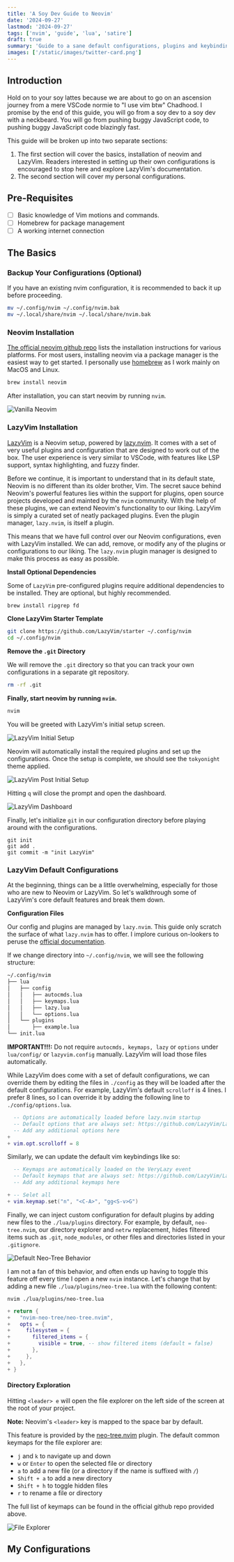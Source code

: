 ```yaml
---
title: 'A Soy Dev Guide to Neovim'
date: '2024-09-27'
lastmod: '2024-09-27'
tags: ['nvim', 'guide', 'lua', 'satire']
draft: true
summary: 'Guide to a sane default configurations, plugins and keybindings for Neovim from a certified soy dev.'
images: ['/static/images/twitter-card.png']
---
```


## Introduction

Hold on to your soy lattes because we are about to go on an ascension journey from a mere VSCode normie to "I use vim btw" Chadhood. I promise by the end of this guide, you will go from a soy dev to a soy dev with a neckbeard. You will go from pushing buggy JavaScript code, to pushing buggy JavaScript code blazingly fast.

This guide will be broken up into two separate sections:

1. The first section will cover the basics, installation of neovim and LazyVim. Readers interested in setting up their own configurations is encouraged to stop here and explore LazyVim's documentation.
2. The second section will cover my personal configurations.

<TOCInline toc={props.toc} exclude="Introduction" />

## Pre-Requisites

- [ ] Basic knowledge of Vim motions and commands.
- [ ] Homebrew for package management
- [ ] A working internet connection

## The Basics

### Backup Your Configurations (Optional)

If you have an existing nvim configuration, it is recommended to back it up before proceeding.

```bash
mv ~/.config/nvim ~/.config/nvim.bak
mv ~/.local/share/nvim ~/.local/share/nvim.bak
```

### Neovim Installation

[The official neovim github repo](https://github.com/neovim/neovim/blob/master/INSTALL.md) lists the installation instructions for various platforms. For most users, installing neovim via a package manager is the easiest way to get started. I personally use [homebrew](https://brew.sh/) as I work mainly on MacOS and Linux.

```bash
brew install neovim
```

After installation, you can start neovim by running `nvim`.

![Vanilla Neovim](/static/images/soy-dev-nvim/1.png)

### LazyVim Installation

[LazyVim](https://www.lazyvim.org/) is a Neovim setup, powered by [lazy.nvim](https://github.com/folke/lazy.nvim). It comes with a set of very useful plugins and configuration that are designed to work out of the box. The user experience is very similar to VSCode, with features like LSP support, syntax highlighting, and fuzzy finder.

Before we continue, it is important to understand that in its default state, Neovim is no different than its older brother, Vim. The secret sauce behind Neovim's powerful features lies within the support for plugins, open source projects developed and mainted by the `nvim` community. With the help of these plugins, we can extend Neovim's functionality to our liking. LazyVim is simply a curated set of neatly packaged plugins. Even the plugin manager, `lazy.nvim`, is itself a plugin.

This means that we have full control over our Neovim configurations, even with LazyVim installed. We can add, remove, or modify any of the plugins or configurations to our liking. The `lazy.nvim` plugin manager is designed to make this process as easy as possible.

**Install Optional Dependencies**

Some of `LazyVim` pre-configured plugins require additional dependencies to be installed. They are optional, but highly recommended.

```bash
brew install ripgrep fd
```

**Clone LazyVim Starter Template**

```bash
git clone https://github.com/LazyVim/starter ~/.config/nvim
cd ~/.config/nvim
```

**Remove the `.git` Directory**

We will remove the `.git` directory so that you can track your own configurations in a separate git repository.

```bash
rm -rf .git
```

**Finally, start neovim by running `nvim`.**

```bash
nvim
```

You will be greeted with LazyVim's initial setup screen.

![LazyVim Initial Setup](/static/images/soy-dev-nvim/2.png)

Neovim will automatically install the required plugins and set up the configurations. Once the setup is complete, we should see the `tokyonight` theme applied.

![LazyVim Post Initial Setup](/static/images/soy-dev-nvim/3.png)

Hitting `q` will close the prompt and open the dashboard.

![LazyVim Dashboard](/static/images/soy-dev-nvim/4.png)

Finally, let's initialize `git` in our configuration directory before playing around with the configurations.

```bash:~/.config/nvim
git init
git add .
git commit -m "init LazyVim"
```

### LazyVim Default Configurations

At the beginning, things can be a little overwhelming, especially for those who are new to Neovim or LazyVim. So let's walkthrough some of LazyVim's core default features and break them down.

**Configuration Files**

Our config and plugins are managed by `lazy.nvim`. This guide only scratch the surface of what `lazy.nvim` has to offer. I implore curious on-lookers to peruse the [official documentation](https://www.lazyvim.org/configuration/general).

If we change directory into `~/.config/nvim`, we will see the following structure:

```bash
~/.config/nvim
├── lua
│   ├── config
│   │   ├── autocmds.lua
│   │   ├── keymaps.lua
│   │   ├── lazy.lua
│   │   └── options.lua
│   └── plugins
│       ├── example.lua
└── init.lua
```

**IMPORTANT!!!:** Do not require `autocmds, keymaps, lazy` or `options` under `lua/config/` or `lazyvim.config` manually. LazyVim will load those files automatically.

While LazyVim does come with a set of default configurations, we can override them by editing the files in `./config` as they will be loaded after the default configurations. For example, LazyVim's default `scrolloff` is 4 lines. I prefer 8 lines, so I can override it by adding the following line to `./config/options.lua`.

```diff-lua:./lua/config/options.lua
  -- Options are automatically loaded before lazy.nvim startup
  -- Default options that are always set: https://github.com/LazyVim/LazyVim/blob/main/lua/lazyvim/config/options.lua
  -- Add any additional options here
+
+ vim.opt.scrolloff = 8
```

Similarly, we can update the default vim keybindings like so:

```diff-lua:./lua/config/keymaps.lua
  -- Keymaps are automatically loaded on the VeryLazy event
  -- Default keymaps that are always set: https://github.com/LazyVim/LazyVim/blob/main/lua/lazyvim/config/keymaps.lua
  -- Add any additional keymaps here

+ -- Selet all
+ vim.keymap.set("n", "<C-A>", "gg<S-v>G")
```

Finally, we can inject custom configuration for default plugins by adding new files to the `./lua/plugins` directory. For example, by default, `neo-tree.nvim`, our directory explorer and `netrw` replacement, hides filtered items such as `.git`, `node_modules`, or other files and directories listed in your `.gitignore`.

![Default Neo-Tree Behavior](/static/images/soy-dev-nvim/6.png)

I am not a fan of this behavior, and often ends up having to toggle this feature off every time I open a new `nvim` instance. Let's change that by adding a new file `./lua/plugins/neo-tree.lua` with the following content:

```bash:~/.config/nvim/
nvim ./lua/plugins/neo-tree.lua
```

```diff-lua:./lua/plugins/neo-tree.lua
+ return {
+   "nvim-neo-tree/neo-tree.nvim",
+   opts = {
+     filesystem = {
+       filtered_items = {
+         visible = true, -- show filtered items (default = false)
+       },
+     },
+   },
+ }
```

#### Directory Exploration

Hitting `<leader> e` will open the file explorer on the left side of the screen at the root of your project.

**Note:** Neovim's `<leader>` key is mapped to the space bar by default.

This feature is provided by the [neo-tree.nvim](https://github.com/nvim-neo-tree/neo-tree.nvim) plugin. The default common keymaps for the file explorer are:

- `j` and `k` to navigate up and down
- `w` or `Enter` to open the selected file or directory
- `a` to add a new file (or a directory if the name is suffixed with `/`)
- `Shift + a` to add a new directory
- `Shift + h` to toggle hidden files
- `r` to rename a file or directory

The full list of keymaps can be found in the official github repo provided above.

![File Explorer](/static/images/soy-dev-nvim/5.png)

## My Configurations
